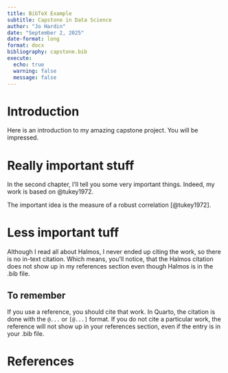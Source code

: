 ```yaml
---
title: BibTeX Example
subtitle: Capstone in Data Science
author: "Jo Hardin"
date: "September 2, 2025"
date-format: long
format: docx
bibliography: capstone.bib
execute:
  echo: true
  warning: false
  message: false
---
```


# Introduction

Here is an introduction to my amazing capstone project. You will be impressed.

# Really important stuff

In the second chapter, I'll tell you some very important things. Indeed, my work is based on @tukey1972.

The important idea is the measure of a robust correlation [@tukey1972].


# Less important tuff

Although I read all about Halmos, I never ended up citing the work, so there is no in-text citation. Which means, you'll notice, that the Halmos citation does not show up in my references section even though Halmos is in the .bib file.

## To remember

If you use a reference, you should cite that work. In Quarto, the citation is done with the `@...` or `[@...]` format. If you do not cite a particular work, the reference will not show up in your references section, even if the entry is in your .bib file.

# References

